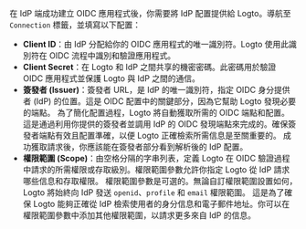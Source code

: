 在 IdP 端成功建立 OIDC 應用程式後，你需要將 IdP 配置提供給 Logto。導航至 `Connection` 標籤，並填寫以下配置：

- **Client ID**：由 IdP 分配給你的 OIDC 應用程式的唯一識別符。Logto 使用此識別符在 OIDC 流程中識別和驗證應用程式。
- **Client Secret**：在 Logto 和 IdP 之間共享的機密密碼。此密碼用於驗證 OIDC 應用程式並保護 Logto 與 IdP 之間的通信。
- **簽發者 (Issuer)**：簽發者 URL，是 IdP 的唯一識別符，指定 OIDC 身分提供者 (IdP) 的位置。這是 OIDC 配置中的關鍵部分，因為它幫助 Logto 發現必要的端點。
  為了簡化配置過程，Logto 將自動獲取所需的 OIDC 端點和配置。這是通過利用你提供的簽發者並調用 IdP 的 OIDC 發現端點來完成的。確保簽發者端點有效且配置準確，以便 Logto 正確檢索所需信息是至關重要的。
  成功獲取請求後，你應該能在簽發者部分看到解析後的 IdP 配置。
- **權限範圍 (Scope)**：由空格分隔的字串列表，定義 Logto 在 OIDC 驗證過程中請求的所需權限或存取級別。權限範圍參數允許你指定 Logto 從 IdP 請求哪些信息和存取權限。
  權限範圍參數是可選的。無論自訂權限範圍設置如何，Logto 將始終向 IdP 發送 `openid`、`profile` 和 `email` 權限範圍。
  這是為了確保 Logto 能夠正確從 IdP 檢索使用者的身分信息和電子郵件地址。你可以在權限範圍參數中添加其他權限範圍，以請求更多來自 IdP 的信息。
